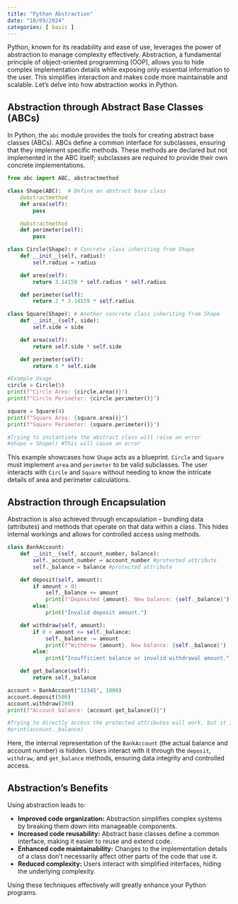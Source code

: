 ```yaml
---
title: "Python Abstraction"
date: "10/09/2024"
categories: [ basic ]
---
```



Python, known for its readability and ease of use, leverages the power of abstraction to manage complexity effectively.  Abstraction, a fundamental principle of object-oriented programming (OOP), allows you to hide complex implementation details while exposing only essential information to the user. This simplifies interaction and makes code more maintainable and scalable.  Let's delve into how abstraction works in Python.


## Abstraction through Abstract Base Classes (ABCs)

In Python, the `abc` module provides the tools for creating abstract base classes (ABCs).  ABCs define a common interface for subclasses, ensuring that they implement specific methods.  These methods are declared but not implemented in the ABC itself; subclasses are *required* to provide their own concrete implementations.

```python
from abc import ABC, abstractmethod

class Shape(ABC):  # Define an abstract base class
    @abstractmethod
    def area(self):
        pass

    @abstractmethod
    def perimeter(self):
        pass

class Circle(Shape): # Concrete class inheriting from Shape
    def __init__(self, radius):
        self.radius = radius

    def area(self):
        return 3.14159 * self.radius * self.radius

    def perimeter(self):
        return 2 * 3.14159 * self.radius

class Square(Shape): # Another concrete class inheriting from Shape
    def __init__(self, side):
        self.side = side

    def area(self):
        return self.side * self.side

    def perimeter(self):
        return 4 * self.side

#Example Usage
circle = Circle(5)
print(f"Circle Area: {circle.area()}")
print(f"Circle Perimeter: {circle.perimeter()}")

square = Square(4)
print(f"Square Area: {square.area()}")
print(f"Square Perimeter: {square.perimeter()}")

#Trying to instantiate the abstract class will raise an error
#shape = Shape() #This will cause an error
```

This example showcases how `Shape` acts as a blueprint.  `Circle` and `Square` must implement `area` and `perimeter` to be valid subclasses.  The user interacts with `Circle` and `Square` without needing to know the intricate details of area and perimeter calculations.


## Abstraction through Encapsulation

Abstraction is also achieved through encapsulation – bundling data (attributes) and methods that operate on that data within a class.  This hides internal workings and allows for controlled access using methods.

```python
class BankAccount:
    def __init__(self, account_number, balance):
        self._account_number = account_number #protected attribute
        self._balance = balance #protected attribute

    def deposit(self, amount):
        if amount > 0:
            self._balance += amount
            print(f"Deposited {amount}. New balance: {self._balance}")
        else:
            print("Invalid deposit amount.")

    def withdraw(self, amount):
        if 0 < amount <= self._balance:
            self._balance -= amount
            print(f"Withdrew {amount}. New balance: {self._balance}")
        else:
            print("Insufficient balance or invalid withdrawal amount.")

    def get_balance(self):
        return self._balance

account = BankAccount("12345", 1000)
account.deposit(500)
account.withdraw(200)
print(f"Account balance: {account.get_balance()}")

#Trying to directly access the protected attributes will work, but it is discouraged
#print(account._balance)
```

Here, the internal representation of the `BankAccount` (the actual balance and account number) is hidden.  Users interact with it through the `deposit`, `withdraw`, and `get_balance` methods, ensuring data integrity and controlled access.


##  Abstraction's Benefits

Using abstraction leads to:

* **Improved code organization:**  Abstraction simplifies complex systems by breaking them down into manageable components.
* **Increased code reusability:**  Abstract base classes define a common interface, making it easier to reuse and extend code.
* **Enhanced code maintainability:**  Changes to the implementation details of a class don't necessarily affect other parts of the code that use it.
* **Reduced complexity:** Users interact with simplified interfaces, hiding the underlying complexity.


Using these techniques effectively will greatly enhance your Python programs.


